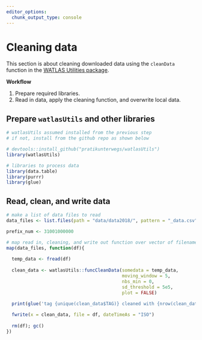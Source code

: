 ```yaml
---
editor_options: 
  chunk_output_type: console
---
```


# Cleaning data

This section is about cleaning downloaded data using the `cleanData` function in the [WATLAS Utilities package](https://github.com/pratikunterwegs/watlasUtils).

**Workflow**

1. Prepare required libraries.
2. Read in data, apply the cleaning function, and overwrite local data.

## Prepare `watlasUtils` and other libraries

```r
# watlasUtils assumed installed from the previous step
# if not, install from the github repo as shown below

# devtools::install_github("pratikunterwegs/watlasUtils")
library(watlasUtils)

# libraries to process data
library(data.table)
library(purrr)
library(glue)
```

## Read, clean, and write data

```r
# make a list of data files to read
data_files <- list.files(path = "data/data2018/", pattern = "_data.csv", full.names = TRUE)

prefix_num <- 31001000000

# map read in, cleaning, and write out function over vector of filenames
map(data_files, function(df){
  
  temp_data <- fread(df)
  
  clean_data <- watlasUtils::funcCleanData(somedata = temp_data,
                                           moving_window = 5,
                                           nbs_min = 0,
                                           sd_threshold = 5e5,
                                           plot = FALSE)
  
  print(glue('tag {unique(clean_data$TAG)} cleaned with {nrow(clean_data)} fixes'))

  fwrite(x = clean_data, file = df, dateTimeAs = "ISO")
  
  rm(df); gc()
})

```

